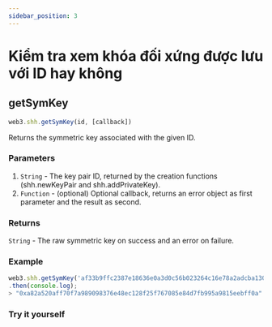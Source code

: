 ```yaml
---
sidebar_position: 3
---
```


# Kiểm tra xem khóa đối xứng được lưu với ID hay không

## getSymKey
```javascript
web3.shh.getSymKey(id, [callback])
```
Returns the symmetric key associated with the given ID.

### Parameters
1. `String` - The key pair ID, returned by the creation functions (shh.newKeyPair and shh.addPrivateKey).
2. `Function` - (optional) Optional callback, returns an error object as first parameter and the result as second.
### Returns
`String` - The raw symmetric key on success and an error on failure.

### Example
```javascript
web3.shh.getSymKey('af33b9ffc2387e18636e0a3d0c56b023264c16e78a2adcba1303cefc685e610f')
.then(console.log);
> "0xa82a520aff70f7a989098376e48ec128f25f767085e84d7fb995a9815eebff0a"
```
### Try it yourself
<GetSymKey/>